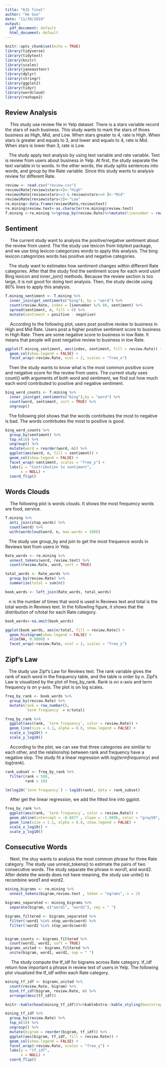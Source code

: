 ```yaml
---
title: "615 final"
author: "He Guo"
date: "11/30/2019"
output:
  pdf_document: default
  html_document: default
---
```


```r
knitr::opts_chunk$set(echo = TRUE)
library(tidyverse)
library(tidytext)
library(knitr)
library(scales)
library(janeaustenr)
library(dplyr)
library(stringr)
library(ggplot2)
library(tidyr)
library(wordcloud)
library(reshape2)

```


## Review Analysis

$~~~$ This study use review file in Yelp dataset.  There is a stars variable record the stars of each business.  This study wants to mark the stars of thoes business as High, Mid, and Low.  When stars greater to 4, rate is High.  When stars is greater and equals to 3, and lower and equals to 4, rate is Mid.  When stars is lower than 3, rate is Low.


$~~~$The study apply text analysis by using text variable and rate variable.  Text is review from users about  business in Yelp.  At first, the study separate the text variable in to words.  In the other words, the study splits sentences into words, and group by the Rate variable.  Since this study wants to analysis review for different Rate.  
```r
review <- read.csv("review.csv")
review$Rate[review$stars>4]<-"High"
review$Rate[review$stars>=3 & review$stars<=4 ]<-"Mid"
review$Rate[review$stars<3]<-"Low"
re.mining<-data.frame(review$Rate,review$text)
re.mining$review.text<-as.character(re.mining$review.text)
T.mining <-re.mining %>%group_by(review.Rate)%>%mutate(linenumber = row_number())%>%unnest_tokens(word, review.text) 

```

## Sentiment

$~~~$ The current study want to analysis the positive/negative sentiment about the review from userd. The the study use lexicon from tidytext package, and we use bing lexicon categorizes words to apply this analysis.  The bing lexicon categorizes words has positive and negative categories.

$~~~$The study want to estimates how sentiment changes within different Rate categories.  After that the study find the sentiment score for each word usinf Bing lexicon and inner_join() methods.  Because the review section is too large, it is not good for doing text analysis.  Then, the study decide using 80% lines to apply this analysis.  
```r
T.mining_sentiment <- T.mining %>%
  inner_join(get_sentiments("bing"), by = "word") %>%
  count(review.Rate, index = linenumber %/% 80, sentiment) %>%
  spread(sentiment, n, fill = 0) %>%
  mutate(sentiment = positive - negative)
```


$~~~$ According to the following plot, users post positive review to business in High and Mid Rate.  Users post a higher positive sentiment score to business in High Rate.  There are some negative score to business in low Rate.  It means that people will post neigative review to  business in low Rate.  
```r


ggplot(T.mining_sentiment, aes(index, sentiment, fill = review.Rate)) +
  geom_col(show.legend = FALSE) +
  facet_wrap(~review.Rate, ncol = 2, scales = "free_x")
```

$~~~$Then the study wants to know what is the most common positive score and neigative score for the review from users.  The current study uses count() with  arguments of both word and sentiment, we find out how much each word contributed to positive and negative sentiment. 

```r
bing_word_counts <- T.mining %>%
  inner_join(get_sentiments("bing"),by = "word") %>%
  count(word, sentiment, sort = TRUE) %>%
  ungroup()


```

$~~~$The following plot shows that the words contirbutes the most to negative is bad.   The words contirbutes the most to positive is good.

```r
bing_word_counts %>%
  group_by(sentiment) %>%
  top_n(10) %>%
  ungroup() %>%
  mutate(word = reorder(word, n)) %>%
  ggplot(aes(word, n, fill = sentiment)) +
  geom_col(show.legend = FALSE) +
  facet_wrap(~sentiment, scales = "free_y") +
  labs(y = "Contribution to sentiment",
       x = NULL) +
  coord_flip()
```

## Words Clouds
$~~~$ The following plot is words clouds. It shows the most frequency words are food, service.

```r


T.mining %>%
  anti_join(stop_words) %>%
  count(word) %>%
  with(wordcloud(word, n, max.words = 100))
```

$~~~$The study use group_by and join to get the most frequence words in Reviews text from users in Yelp.

```r
Rate_words <- re.mining %>%
  unnest_tokens(word, review.text) %>%
  count(review.Rate, word, sort = TRUE)

total_words <- Rate_words %>% 
  group_by(review.Rate) %>% 
  summarize(total = sum(n))

book_words <- left_join(Rate_words, total_words)
```

$~~~$n is the number of times that word is used in Reviews text and total is the total words in Reviews text. In the followling figure, it shows that  the distribution of n/total for each Rate category.  

```r
book_words<-na.omit(book_words)

ggplot(book_words, aes(n/total, fill = review.Rate)) +
  geom_histogram(show.legend = FALSE) +
  xlim(NA, 0.0009) +
  facet_wrap(~review.Rate, ncol = 2, scales = "free_y")

```


## Zipf's Law

$~~~$The study use Zipf's Law for Reviews text.  The rank variable gives the rank of each word in the frequency table, and the table is order by n.  Zipf's Law is visualized by the plot of freq_by_rank. Rank is on x-axis and term frequency is on y-axis.  The plot is on log scales.

```r
freq_by_rank <- book_words %>% 
  group_by(review.Rate) %>% 
  mutate(rank = row_number(), 
         `term frequency` = n/total)


```

```r
freq_by_rank %>% 
  ggplot(aes(rank, `term frequency`, color = review.Rate)) + 
  geom_line(size = 1.1, alpha = 0.8, show.legend = FALSE) + 
  scale_x_log10() +
  scale_y_log10()
```


$~~~~$According to the plot, we can see that three categories are simlilar to each other, and the relationship between rank and frequency have a negative slop.  The study fit a linear regression with $log(term frequency)$ and $log(rank)$.


```r
rank_subset <- freq_by_rank %>% 
  filter(rank < 500,
         rank > 10)

lm(log10(`term frequency`) ~ log10(rank), data = rank_subset)
```


$~~~~$After get the linear regression, we add the fitted line into ggplot.

```r
freq_by_rank %>% 
  ggplot(aes(rank, `term frequency`, color = review.Rate)) + 
  geom_abline(intercept = -0.8477 , slope = -1.0096, color = "gray50", linetype = 2) +
  geom_line(size = 1.1, alpha = 0.8, show.legend = FALSE) + 
  scale_x_log10() +
  scale_y_log10()
```


## Consecutive Words

$~~~~$Next, the stuy wants to analysis the most common phrase for three Rate category.  The study use unnest_tokens() to estimate the pairs of two consecutive words.  The study separate the phrase in word1, and word2.  After delete the words does not have meaning, the study use unite() to recombine word1 and word2.   
```r


mining_bigrams <- re.mining %>%
  unnest_tokens(bigram,review.text , token = "ngrams", n = 2)

bigrams_separated <- mining_bigrams %>%
  separate(bigram, c("word1", "word2"), sep = " ")

bigrams_filtered <- bigrams_separated %>%
  filter(!word1 %in% stop_words$word) %>%
  filter(!word2 %in% stop_words$word)


bigram_counts <- bigrams_filtered %>% 
  count(word1, word2, sort = TRUE)
bigrams_united <- bigrams_filtered %>%
  unite(bigram, word1, word2, sep = " ")

```


$~~~~$ The study compute the tf_idf for bigrams across Rate category. tf_idf return how important a phrase in review text of users in Yelp.  The following plot visualized the tf_idf within each Rate category.
```r

mining_tf_idf <- bigrams_united %>%
  count(review.Rate, bigram) %>%
  bind_tf_idf(bigram, review.Rate, n) %>%
  arrange(desc(tf_idf))

knitr::kable(head(mining_tf_idf))%>%kableExtra::kable_styling(bootstrap_options = c("striped", "hover"))
```

```r
mining_tf_idf %>%
  group_by(review.Rate) %>%
  top_n(10) %>%
  ungroup() %>%
  mutate(bigram = reorder(bigram, tf_idf)) %>%
  ggplot(aes(bigram, tf_idf, fill = review.Rate)) +
  geom_col(show.legend = FALSE) +
  facet_wrap(~review.Rate, scales = "free_y") +
  labs(y = "tf_idf",
       x = NULL) +
  coord_flip()
```

